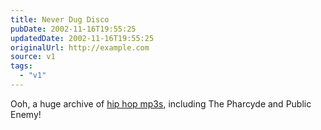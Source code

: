 ```yaml
---
title: Never Dug Disco
pubDate: 2002-11-16T19:55:25
updatedDate: 2002-11-16T19:55:25
originalUrl: http://example.com
source: v1
tags:
  - "v1"
---
```


Ooh, a huge archive of [hip hop mp3s][1], including The Pharcyde and Public Enemy!

[1]: http://mafiaboyz.bnc.bg/FULL.ALBUMS/ "MAFIABOYZ Full Albums: Da ilest (apparently)"
